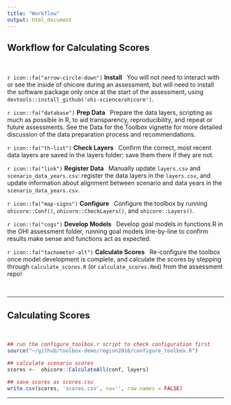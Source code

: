 ```yaml
---
title: "Workflow"
output: html_document
---
```



## Workflow for Calculating Scores

<br>

`r icon::fa("arrow-circle-down")` __Install __ &nbsp; You will not need to interact with or see the inside of ohicore during an assessment, but will need to install the software package only once at the start of the assessment, using  `devtools::install_github('ohi-science/ohicore')`.


`r icon::fa("database")` __Prep Data __ &nbsp; Prepare the data layers, scripting as much as possible in R, to aid transparency, reproducibility, and repeat or future assessments. See the Data for the Toolbox vignette for more detailed discussion of the data preparation process and recommendations.


`r icon::fa("th-list")` __Check Layers __ &nbsp; Confirm the correct, most recent data layers are saved in the layers folder; save them there if they are not.


`r icon::fa("link")` __Register Data __ &nbsp; Manually update  `layers.csv` and  `scenario_data_years.csv`: register the data layers in the `layers.csv`, and update information about alignment between scenario and data years in the `scenario_data_years.csv`.


`r icon::fa("map-signs")` __Configure __ &nbsp; Configure the toolbox by running `ohicore::Conf()`, `ohicore::CheckLayers()`, and `ohicore::Layers()`.


`r icon::fa("cogs")` __Develop Models __ &nbsp; Develop goal models in functions.R in the OHI assessment folder, running goal models line-by-line to confirm results make sense and functions act as expected.


`r icon::fa("tachometer-alt")` __Calculate Scores __ &nbsp; Re-configure the toolbox once model development is complete, and calculate the scores by stepping through `calculate_scores.R` (or `calculate_scores.Rmd`) from the assessment repo!

<br>

---

## Calculating Scores

<br>

```r
## run the configure_toolbox.r script to check configuration first
source("~/github/toolbox-demo/region2016/configure_toolbox.R")

## calculate scenario scores
scores <-  ohicore::CalculateAll(conf, layers)

## save scores as scores.csv
write.csv(scores, 'scores.csv', na='', row.names = FALSE)
```

---
